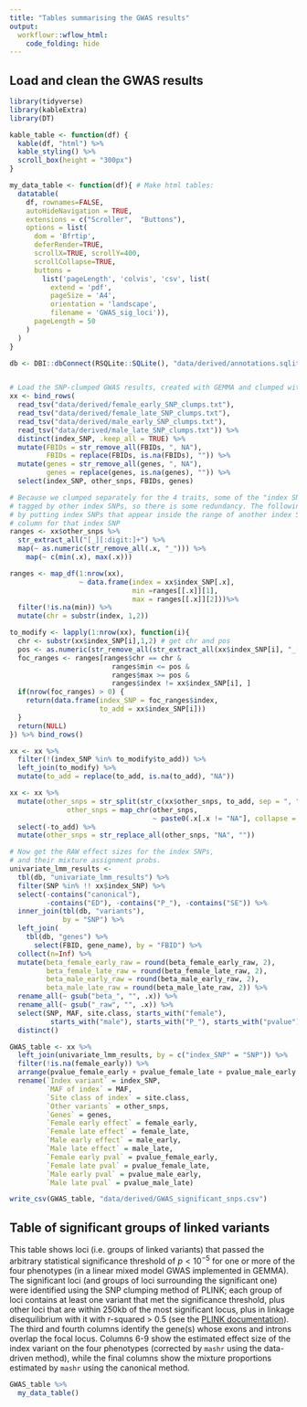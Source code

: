 ```yaml
---
title: "Tables summarising the GWAS results"
output: 
  workflowr::wflow_html:
    code_folding: hide 
---
```


## Load and clean the GWAS results
```r
library(tidyverse)
library(kableExtra)
library(DT)

kable_table <- function(df) {
  kable(df, "html") %>%
  kable_styling() %>%
  scroll_box(height = "300px")
}

my_data_table <- function(df){ # Make html tables:
  datatable(
    df, rownames=FALSE,
    autoHideNavigation = TRUE,
    extensions = c("Scroller",  "Buttons"),
    options = list(
      dom = 'Bfrtip',
      deferRender=TRUE,
      scrollX=TRUE, scrollY=400,
      scrollCollapse=TRUE,
      buttons = 
        list('pageLength', 'colvis', 'csv', list(
          extend = 'pdf',
          pageSize = 'A4',
          orientation = 'landscape',
          filename = 'GWAS_sig_loci')),
      pageLength = 50
    )
  )
}

db <- DBI::dbConnect(RSQLite::SQLite(), "data/derived/annotations.sqlite3")


# Load the SNP-clumped GWAS results, created with GEMMA and clumped with PLINK
xx <- bind_rows(
  read_tsv("data/derived/female_early_SNP_clumps.txt"),
  read_tsv("data/derived/female_late_SNP_clumps.txt"),
  read_tsv("data/derived/male_early_SNP_clumps.txt"),
  read_tsv("data/derived/male_late_SNP_clumps.txt")) %>%
  distinct(index_SNP, .keep_all = TRUE) %>%
  mutate(FBIDs = str_remove_all(FBIDs, ", NA"),
         FBIDs = replace(FBIDs, is.na(FBIDs), "")) %>%
  mutate(genes = str_remove_all(genes, ", NA"),
         genes = replace(genes, is.na(genes), "")) %>%
  select(index_SNP, other_snps, FBIDs, genes) 

# Because we clumped separately for the 4 traits, some of the "index SNPs" appear inside the ranges
# tagged by other index SNPs, so there is some redundancy. The following ugly code sorts this out 
# by putting index SNPs that appear inside the range of another index SNP into the 'other SNPs' 
# column for that index SNP
ranges <- xx$other_snps %>% 
  str_extract_all("[_][:digit:]+") %>% 
  map(~ as.numeric(str_remove_all(.x, "_"))) %>% 
    map(~ c(min(.x), max(.x)))

ranges <- map_df(1:nrow(xx), 
                 ~ data.frame(index = xx$index_SNP[.x], 
                              min =ranges[[.x]][1], 
                              max = ranges[[.x]][2]))%>%
  filter(!is.na(min)) %>% 
  mutate(chr = substr(index, 1,2))

to_modify <- lapply(1:nrow(xx), function(i){
  chr <- substr(xx$index_SNP[i],1,2) # get chr and pos
  pos <- as.numeric(str_remove_all(str_extract_all(xx$index_SNP[i], "_[:digit:]+"), "_"))
  foc_ranges <- ranges[ranges$chr == chr & 
                         ranges$min <= pos & 
                         ranges$max >= pos &
                         ranges$index != xx$index_SNP[i], ]
  if(nrow(foc_ranges) > 0) {
    return(data.frame(index_SNP = foc_ranges$index, 
                      to_add = xx$index_SNP[i]))
  }
  return(NULL)
}) %>% bind_rows()

xx <- xx %>% 
  filter(!(index_SNP %in% to_modify$to_add)) %>% 
  left_join(to_modify) %>% 
  mutate(to_add = replace(to_add, is.na(to_add), "NA"))

xx <- xx %>% 
  mutate(other_snps = str_split(str_c(xx$other_snps, to_add, sep = ", "), ", "),
              other_snps = map_chr(other_snps, 
                                   ~ paste0(.x[.x != "NA"], collapse = ", "))) %>%
  select(-to_add) %>%
  mutate(other_snps = str_replace_all(other_snps, "NA", ""))

# Now get the RAW effect sizes for the index SNPs, 
# and their mixture assignment probs.
univariate_lmm_results <- 
  tbl(db, "univariate_lmm_results") %>%
  filter(SNP %in% !! xx$index_SNP) %>%
  select(-contains("canonical"), 
         -contains("ED"), -contains("P_"), -contains("SE")) %>% 
  inner_join(tbl(db, "variants"), 
             by = "SNP") %>%
  left_join(
    tbl(db, "genes") %>% 
      select(FBID, gene_name), by = "FBID") %>%
  collect(n=Inf) %>%
  mutate(beta_female_early_raw = round(beta_female_early_raw, 2),
         beta_female_late_raw = round(beta_female_late_raw, 2),
         beta_male_early_raw = round(beta_male_early_raw, 2),
         beta_male_late_raw = round(beta_male_late_raw, 2)) %>% 
  rename_all(~ gsub("beta_", "", .x)) %>%
  rename_all(~ gsub("_raw", "", .x)) %>%
  select(SNP, MAF, site.class, starts_with("female"), 
          starts_with("male"), starts_with("P_"), starts_with("pvalue")) %>%
  distinct()

GWAS_table <- xx %>%
  left_join(univariate_lmm_results, by = c("index_SNP" = "SNP")) %>%
  filter(!is.na(female_early)) %>% 
  arrange(pvalue_female_early + pvalue_female_late + pvalue_male_early + pvalue_male_late) %>% 
  rename(`Index variant` = index_SNP,
         `MAF of index` = MAF,
         `Site class of index` = site.class,
         `Other variants` = other_snps,
         `Genes` = genes, 
         `Female early effect` = female_early,
         `Female late effect` = female_late,
         `Male early effect` = male_early,
         `Male late effect` = male_late,
         `Female early pval` = pvalue_female_early,
         `Female late pval` = pvalue_female_late,
         `Male early pval` = pvalue_male_early,
         `Male late pval` = pvalue_male_late) 

write_csv(GWAS_table, "data/derived/GWAS_significant_snps.csv")
```

## Table of significant groups of linked variants

This table shows loci (i.e. groups of linked variants) that passed the arbitrary statistical significance threshold of $p < 10^{-5}$ for one or more of the four phenotypes (in a linear mixed model GWAS implemented in GEMMA). The significant loci (and groups of loci surrounding the significant one) were identified using the SNP clumping method of PLINK; each group of loci contains at least one variant that met the significance threshold, plus other loci that are within 250kb of the most significant locus, plus in linkage disequilibrium with it with r-squared > 0.5 (see the [PLINK documentation](http://zzz.bwh.harvard.edu/plink/clump.shtml)). The third and fourth columns identify the gene(s) whose exons and introns overlap the focal locus. Columns 6-9 show the estimated effect size of the index variant on the four phenotypes (corrected by `mashr` using the data-driven method), while the final columns show the mixture proportions estimated by `mashr` using the canonical method.  

```r
GWAS_table %>%
  my_data_table()
```


